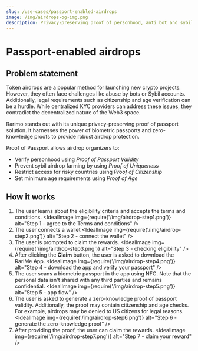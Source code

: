 ```yaml
---
slug: /use-cases/passport-enabled-airdrops
image: /img/airdrops-og-img.png
description: Privacy-preserving proof of personhood, anti bot and sybil-resistant protection for airdrops using biometric passports and zero-knowledge proofs.
---
```


# Passport-enabled airdrops

## Problem statement

Token airdrops are a popular method for launching new crypto projects. However, they often face challenges like abuse by bots or Sybil accounts. Additionally, legal requirements such as citizenship and age verification can be a hurdle. While centralized KYC providers can address these issues, they contradict the decentralized nature of the Web3 space.

Rarimo stands out with its unique privacy-preserving proof of passport solution. It harnesses the power of biometric passports and zero-knowledge proofs to provide robust airdrop protection.

Proof of Passport allows airdrop organizers to:
- Verify personhood using *Proof of Passport Validity*
- Prevent sybil airdrop farming by using *Proof of Uniqueness*
- Restrict access for risky countries using *Proof of Citizenship*
- Set minimum age requirements using *Proof of Age*

## How it works

1. The user learns about the eligibility criteria and accepts the terms and conditions.
    <IdealImage img={require('/img/airdrop-step1.png')} alt="Step 1 - agree to the Terms and conditions" />
1. The user connects a wallet
    <IdealImage img={require('/img/airdrop-step2.png')} alt="Step 2 - connect the wallet" />
1. The user is prompted to claim the rewards.
    <IdealImage img={require('/img/airdrop-step3.png')} alt="Step 3 - checking eligibility" />
1. After clicking the **Claim** button, the user is asked to download the RariMe App.
    <IdealImage img={require('/img/airdrop-step4.png')} alt="Step 4 - download the app and verify your passport" />
1. The user scans a biometric passport in the app using NFC. Note that the personal data isn't shared with any third parties and remains confidential.
    <IdealImage img={require('/img/airdrop-step5.png')} alt="Step 5 - app flow" />
1. The user is asked to generate a zero-knowledge proof of passport validity. Additionally, the proof may contain citizenship and age checks. For example, airdrops may be denied to US citizens for legal reasons.
    <IdealImage img={require('/img/airdrop-step6.png')} alt="Step 6 - generate the zero-knowledge proof" />
1. After providing the proof, the user can claim the rewards.
    <IdealImage img={require('/img/airdrop-step7.png')} alt="Step 7 - claim your reward" />
